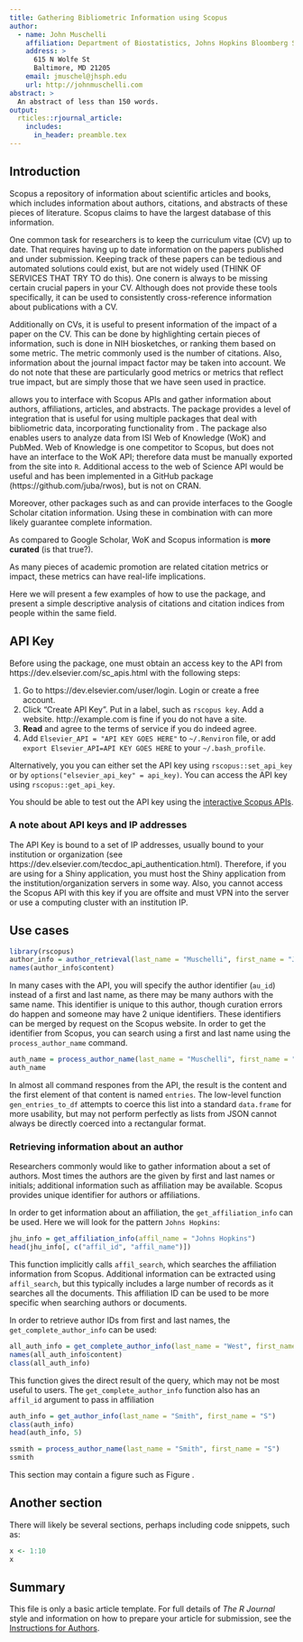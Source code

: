 ```yaml
---
title: Gathering Bibliometric Information using Scopus
author:
  - name: John Muschelli
    affiliation: Department of Biostatistics, Johns Hopkins Bloomberg School of Public Health
    address: >
      615 N Wolfe St
      Baltimore, MD 21205
    email: jmuschel@jhsph.edu
    url: http://johnmuschelli.com  
abstract: >
  An abstract of less than 150 words.
output:
  rticles::rjournal_article:
    includes:
      in_header: preamble.tex
---
```


## Introduction

Scopus a repository of information about scientific articles and books, which includes information about authors, citations, and abstracts of these pieces of literature.  Scopus claims to have the largest database of this information.  


One common task for researchers is to keep the curriculum vitae (CV) up to date.  That requires having up to date information on the papers published and under submission.  Keeping track of these papers can be tedious and automated solutions could exist, but are not widely used (THINK OF SERVICES THAT TRY TO do this).  One conern is always to be missing certain crucial papers in your CV.  Although \pkg{rscopus} does not provide these tools specifically, it can be used to consistently cross-reference information about publications with a CV.  

Additionally on CVs, it is useful to present information of the impact of a paper on the CV.  This can be done by highlighting certain pieces of information, such is done in NIH biosketches, or ranking them based on some metric.  The metric commonly used is the number of citations.  Also, information about the journal impact factor may be taken into account.  We do not note that these are particularly good metrics or metrics that reflect true impact, but are simply those that we have seen used in practice.

 \pkg{rscopus} allows you to interface with Scopus APIs and gather information about authors, affiliations, articles, and abstracts.  The \pkg{bibliometrix} package provides a level of integration that is useful for using multiple packages that deal with bibliometric data, incorporating functionality from \pkg{rscopus}.  The \pkg{bibliometrix} package also enables users to analyze data from ISI Web of Knowledge (WoK) and PubMed.  Web of Knowledge is one competitor to Scopus, but \pkg{bibliometrix} does not have an interface to the WoK API; therefore data must be manually exported from the site into `R`.   Additional access to the web of Science API would be useful and has been implemented in a GitHub package \pkg{rwos} (https://github.com/juba/rwos), but is not on CRAN.
 
 Moreover, other packages such as \pkg{scholar} and \pkg{gcite} can provide interfaces to the Google Scholar citation information.  Using these in combination with \pkg{rscopus} can more likely guarantee complete information.  


As compared to Google Scholar, WoK and Scopus information is **more curated** (is that true?). 


As many pieces of academic promotion are related citation metrics or impact, these metrics can have real-life implications.  

Here we will present a few examples of how to use the \pkg{rscopus} package, and present a simple descriptive analysis of citations and citation indices from people within the same field.



## API Key
Before using the package, one must obtain an access key to the API from https://dev.elsevier.com/sc_apis.html with the following steps:

1.  Go to https://dev.elsevier.com/user/login. Login or create a free account.
2.  Click "Create API Key".  Put in a label, such as `rscopus key`.  Add a website.  http://example.com is fine if you do not have a site.
3.  **Read** and agree to the terms of service if you do indeed agree.
4.  Add `Elsevier_API = "API KEY GOES HERE"` to `~/.Renviron` file, or add `export Elsevier_API=API KEY GOES HERE` to your `~/.bash_profile`. 

Alternatively, you you can either set the API key using `rscopus::set_api_key` or by `options("elsevier_api_key" = api_key)`.  You can access the API key using `rscopus::get_api_key`. 

You should be able to test out the API key using the [interactive Scopus APIs](https://dev.elsevier.com/scopus.html).

### A note about API keys and IP addresses
The API Key is bound to a set of IP addresses, usually bound to your institution or organization (see https://dev.elsevier.com/tecdoc_api_authentication.html).  Therefore, if you are using \pkg{rscopus} for a Shiny application, you must host the Shiny application from the institution/organization servers in some way.  Also, you cannot access the Scopus API with this key if you are offsite and must VPN into the server or use a computing cluster with an institution IP.


## Use cases

```r
library(rscopus)
author_info = author_retrieval(last_name = "Muschelli", first_name = "J")
names(author_info$content)
```

In many cases with the API, you will specify the author identifier (`au_id`) instead of a first and last name, as there may be many authors with the same name.  This identifier is unique to this author, though curation errors do happen and someone may have 2 unique identifiers.  These identifiers can be merged by request on the Scopus website.   In order to get the identifier from Scopus, you can search using a first and last name using the `process_author_name` command.  

```r
auth_name = process_author_name(last_name = "Muschelli", first_name = "John")
auth_name
```
In almost all command respones from the API, the result is the content and the first element of that content is named `entries`.  The low-level function `gen_entries_to_df` attempts to coerce this list into a standard `data.frame` for more usability, but may not perform perfectly as lists from JSON cannot always be directly coerced into a rectangular format. 

### Retrieving information about an author

Researchers commonly would like to gather information about a set of authors.  Most times the authors are the given by first and last names or initials; additional information such as affiliation may be available.  Scopus provides unique identifier for authors or affiliations.  

In order to get information about an affiliation, the `get_affiliation_info` can be used.  Here we will look for the pattern `Johns Hopkins`:

```r
jhu_info = get_affiliation_info(affil_name = "Johns Hopkins")
head(jhu_info[, c("affil_id", "affil_name")])
```
This function implicitly calls `affil_search`, which searches the affiliation information from Scopus.  Additional information can be extracted using `affil_search`, but this typically includes a large number of records as it searches all the documents.  This affiliation ID can be used to be more specific when searching authors or documents.


In order to retrieve author IDs from first and last names, the `get_complete_author_info` can be used:

```r
all_auth_info = get_complete_author_info(last_name = "West", first_name = "M")
names(all_auth_info$content)
class(all_auth_info)
```

This function gives the direct result of the query, which may not be most useful to users.  The `get_complete_author_info` function also has an `affil_id` argument to pass in affiliation

```r
auth_info = get_author_info(last_name = "Smith", first_name = "S")
class(auth_info)
head(auth_info, 5)
```




```r
ssmith = process_author_name(last_name = "Smith", first_name = "S")
ssmith
```




This section may contain a figure such as Figure \ref{figure:rlogo}.

\begin{figure}[htbp]
  \centering
  \includegraphics{Rlogo}
  \caption{The logo of R.}
  \label{figure:rlogo}
\end{figure}

## Another section

There will likely be several sections, perhaps including code snippets, such as:

```r
x <- 1:10
x
```

## Summary

This file is only a basic article template. For full details of _The R Journal_ style and information on how to prepare your article for submission, see the [Instructions for Authors](https://journal.r-project.org/share/author-guide.pdf).
\bibliography{RJreferences}
